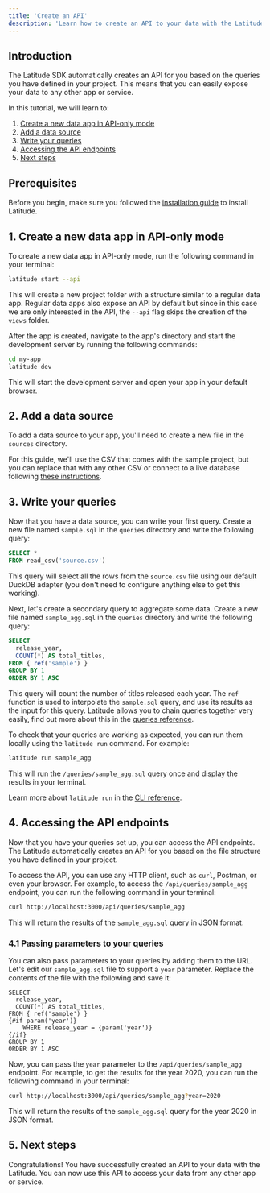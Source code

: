 ```yaml
---
title: 'Create an API'
description: 'Learn how to create an API to your data with the Latitude SDK'
---
```


## Introduction

The Latitude SDK automatically creates an API for you based on the queries you have defined in your project. This means that you can easily expose your data to any other app or service.

In this tutorial, we will learn to:

1. [Create a new data app in API-only mode](#1-create-a-new-data-app-in-api-only-mode)
2. [Add a data source](#2-add-a-data-source)
3. [Write your queries](#3-write-your-queries)
4. [Accessing the API endpoints](#4-accessing-the-api-endpoints)
5. [Next steps](#5-next-steps)

## Prerequisites

Before you begin, make sure you followed the [installation guide](/guides/getting-started/installation) to install Latitude.

## 1. Create a new data app in API-only mode

To create a new data app in API-only mode, run the following command in your terminal:

```bash
latitude start --api
```

This will create a new project folder with a structure similar to a regular data app. Regular data apps also expose an API by default but since in this case we are only interested in the API, the `--api` flag skips the creation of the `views` folder.

After the app is created, navigate to the app's directory and start the development server by running the following commands:

```bash
cd my-app
latitude dev
```

This will start the development server and open your app in your default browser.

## 2. Add a data source

To add a data source to your app, you'll need to create a new file in the `sources` directory.

For this guide, we'll use the CSV that comes with the sample project, but you can replace that with any other CSV or connect to a live database following [these instructions](/sources).

## 3. Write your queries

Now that you have a data source, you can write your first query. Create a new file named `sample.sql` in the `queries` directory and write the following query:

```sql sample.sql
SELECT *
FROM read_csv('source.csv')
```

This query will select all the rows from the `source.csv` file using our default DuckDB adapter (you don't need to configure anything else to get this working).

Next, let's create a secondary query to aggregate some data. Create a new file named `sample_agg.sql` in the `queries` directory and write the following query:

```sql sample_agg.sql
SELECT
  release_year,
  COUNT(*) AS total_titles,
FROM { ref('sample') }
GROUP BY 1
ORDER BY 1 ASC
```

This query will count the number of titles released each year. The `ref` function is used to interpolate the `sample.sql` query, and use its results as the input for this query. Latitude allows you to chain queries together very easily, find out more about this in the [queries reference](/queries).

To check that your queries are working as expected, you can run them locally using the `latitude run` command. For example:

```bash
latitude run sample_agg
```

This will run the `/queries/sample_agg.sql` query once and display the results in your terminal.

Learn more about `latitude run` in the [CLI reference](/guides/development/latitude-cli#running-queries).

## 4. Accessing the API endpoints

Now that you have your queries set up, you can access the API endpoints. The Latitude automatically creates an API for you based on the file structure you have defined in your project.

To access the API, you can use any HTTP client, such as `curl`, Postman, or even your browser. For example, to access the `/api/queries/sample_agg` endpoint, you can run the following command in your terminal:

```bash
curl http://localhost:3000/api/queries/sample_agg
```

This will return the results of the `sample_agg.sql` query in JSON format.

### 4.1 Passing parameters to your queries

You can also pass parameters to your queries by adding them to the URL. Let's edit our `sample_agg.sql` file to support a `year` parameter. Replace the contents of the file with the following and save it:

```plaintext sample_agg.sql
SELECT
  release_year,
  COUNT(*) AS total_titles,
FROM { ref('sample') }
{#if param('year')}
    WHERE release_year = {param('year')}
{/if}
GROUP BY 1
ORDER BY 1 ASC
```

Now, you can pass the `year` parameter to the `/api/queries/sample_agg` endpoint. For example, to get the results for the year 2020, you can run the following command in your terminal:

```bash
curl http://localhost:3000/api/queries/sample_agg?year=2020
```

This will return the results of the `sample_agg.sql` query for the year 2020 in JSON format.

## 5. Next steps

Congratulations! You have successfully created an API to your data with the Latitude. You can now use this API to access your data from any other app or service.
